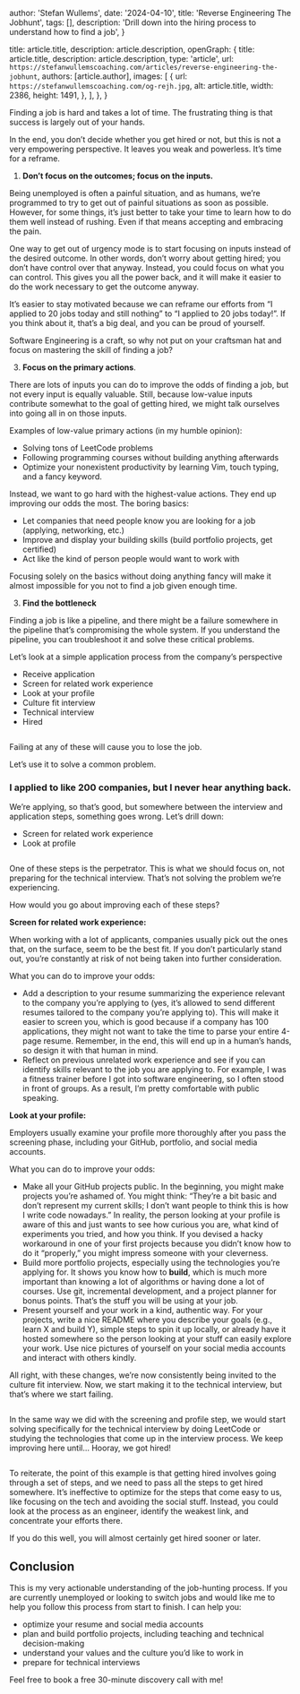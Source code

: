 
  author: 'Stefan Wullems',
  date: '2024-04-10',
  title: 'Reverse Engineering The Jobhunt',
  tags: [],
  description:
    'Drill down into the hiring process to understand how to find a job',
}

  title: article.title,
  description: article.description,
  openGraph: {
    title: article.title,
    description: article.description,
    type: 'article',
    url: `https://stefanwullemscoaching.com/articles/reverse-engineering-the-jobhunt`,
    authors: [article.author],
    images: [
      {
        url: `https://stefanwullemscoaching.com/og-rejh.jpg`,
        alt: article.title,
        width: 2386,
        height: 1491,
      },
    ],
  },
}


Finding a job is hard and takes a lot of time. The frustrating thing is that success is largely out of your hands.

In the end, you don’t decide whether you get hired or not, but this is not a very empowering perspective. It leaves you weak and powerless. It’s time for a reframe.

1. **Don’t focus on the outcomes; focus on the inputs.**

Being unemployed is often a painful situation, and as humans, we’re programmed to try to get out of painful situations as soon as possible. However, for some things, it’s just better to take your time to learn how to do them well instead of rushing. Even if that means accepting and embracing the pain.

One way to get out of urgency mode is to start focusing on inputs instead of the desired outcome. In other words, don’t worry about getting hired; you don’t have control over that anyway. Instead, you could focus on what you can control. This gives you all the power back, and it will make it easier to do the work necessary to get the outcome anyway.

It’s easier to stay motivated because we can reframe our efforts from “I applied to 20 jobs today and still nothing” to “I applied to 20 jobs today!”. If you think about it, that’s a big deal, and you can be proud of yourself.

Software Engineering is a craft, so why not put on your craftsman hat and focus on mastering the skill of finding a job?

3. **Focus on the primary actions**.

There are lots of inputs you can do to improve the odds of finding a job, but not every input is equally valuable. Still, because low-value inputs contribute somewhat to the goal of getting hired, we might talk ourselves into going all in on those inputs.

Examples of low-value primary actions (in my humble opinion):

- Solving tons of LeetCode problems
- Following programming courses without building anything afterwards
- Optimize your nonexistent productivity by learning Vim, touch typing, and a fancy keyword.

Instead, we want to go hard with the highest-value actions. They end up improving our odds the most. The boring basics:

- Let companies that need people know you are looking for a job (applying, networking, etc.)
- Improve and display your building skills (build portfolio projects, get certified)
- Act like the kind of person people would want to work with

Focusing solely on the basics without doing anything fancy will make it almost impossible for you not to find a job given enough time.

3. **Find the bottleneck**

Finding a job is like a pipeline, and there might be a failure somewhere in the pipeline that’s compromising the whole system. If you understand the pipeline, you can troubleshoot it and solve these critical problems.

Let’s look at a simple application process from the company’s perspective

- Receive application
- Screen for related work experience
- Look at your profile
- Culture fit interview
- Technical interview
- Hired

<Img imageIndex={0}/>

Failing at any of these will cause you to lose the job.

Let’s use it to solve a common problem.

### I applied to like 200 companies, but I never hear anything back.

We’re applying, so that’s good, but somewhere between the interview and application steps, something goes wrong. Let’s drill down:

- Screen for related work experience
- Look at profile

<Img imageIndex={1}/>

One of these steps is the perpetrator. This is what we should focus on, not preparing for the technical interview. That’s not solving the problem we’re experiencing.

How would you go about improving each of these steps?

**Screen for related work experience:**

When working with a lot of applicants, companies usually pick out the ones that, on the surface, seem to be the best fit. If you don’t particularly stand out, you’re constantly at risk of not being taken into further consideration.

What you can do to improve your odds:

- Add a description to your resume summarizing the experience relevant to the company you’re applying to (yes, it’s allowed to send different resumes tailored to the company you’re applying to). This will make it easier to screen you, which is good because if a company has 100 applications, they might not want to take the time to parse your entire 4-page resume. Remember, in the end, this will end up in a human’s hands, so design it with that human in mind.
- Reflect on previous unrelated work experience and see if you can identify skills relevant to the job you are applying to. For example, I was a fitness trainer before I got into software engineering, so I often stood in front of groups. As a result, I’m pretty comfortable with public speaking.

**Look at your profile:**

Employers usually examine your profile more thoroughly after you pass the screening phase, including your GitHub, portfolio, and social media accounts.

What you can do to improve your odds:

- Make all your GitHub projects public. In the beginning, you might make projects you’re ashamed of. You might think: “They’re a bit basic and don’t represent my current skills; I don’t want people to think this is how I write code nowadays.” In reality, the person looking at your profile is aware of this and just wants to see how curious you are, what kind of experiments you tried, and how you think. If you devised a hacky workaround in one of your first projects because you didn’t know how to do it “properly,” you might impress someone with your cleverness.
- Build more portfolio projects, especially using the technologies you’re applying for. It shows you know how to **build**, which is much more important than knowing a lot of algorithms or having done a lot of courses. Use git, incremental development, and a project planner for bonus points. That’s the stuff you will be using at your job.
- Present yourself and your work in a kind, authentic way. For your projects, write a nice README where you describe your goals (e.g., learn X and build Y), simple steps to spin it up locally, or already have it hosted somewhere so the person looking at your stuff can easily explore your work. Use nice pictures of yourself on your social media accounts and interact with others kindly.

All right, with these changes, we’re now consistently being invited to the culture fit interview. Now, we start making it to the technical interview, but that’s where we start failing.

<Img imageIndex={2}/>

In the same way we did with the screening and profile step, we would start solving specifically for the technical interview by doing LeetCode or studying the technologies that come up in the interview process. We keep improving here until... Hooray, we got hired!

<Img imageIndex={3}/>

To reiterate, the point of this example is that getting hired involves going through a set of steps, and we need to pass all the steps to get hired somewhere. It’s ineffective to optimize for the steps that come easy to us, like focusing on the tech and avoiding the social stuff. Instead, you could look at the process as an engineer, identify the weakest link, and concentrate your efforts there.

If you do this well, you will almost certainly get hired sooner or later.

## Conclusion

This is my very actionable understanding of the job-hunting process. If you are currently unemployed or looking to switch jobs and would like me to help you follow this process from start to finish. I can help you:

- optimize your resume and social media accounts
- plan and build portfolio projects, including teaching and technical decision-making
- understand your values and the culture you’d like to work in
- prepare for technical interviews

Feel free to book a free 30-minute discovery call with me!

<CTAButton theme="synthwave-500" />